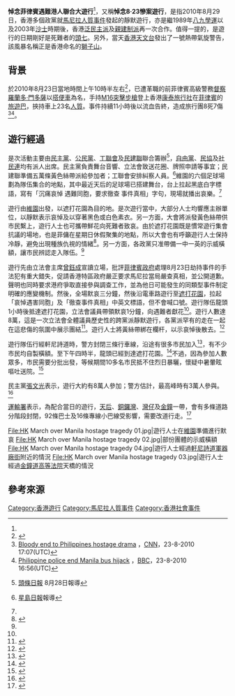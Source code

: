 '''悼念菲律賓遇難港人聯合大遊行'''<ref name="星島20100829" />，又稱'''悼念8·23慘案遊行'''，是指2010年8月29日，香港多個政黨就[[馬尼拉人質事件|馬尼拉人質事件]]發起的靜默遊行，亦是繼1989年[[八九學運|八九學運]]以及2003年[[嚴重急性呼吸系統綜合症|沙士]]時期後，香港[[泛民主派|泛民主派]]及[[親建制派|親建制派]]再一次合作。值得一提的，是遊行的日期剛好是死難者的[[頭七|頭七]]。另外，當天[[香港天文台|香港天文台]]發出了一號熱帶氣旋警告，該風暴名稱正是香港命名的[[強烈熱帶風暴獅子山_(2010年)|獅子山]]。

==背景==
{{main|馬尼拉人質事件}}
於2010年8月23日當地時間上午10時半左右<ref>{{cite web|url=http://edition.cnn.com/2010/WORLD/asiapcf/08/23/philippines.bus.hostages/index.html|title=Gunman in the Philippines ends standoff by killing 8, wounding 7 - CNN.com|first=By the CNN Wire|last=Staff|date=|website=cnn.com|access-date=2010-08-29|archive-date=2020-11-09|archive-url=https://web.archive.org/web/20201109033801/http://edition.cnn.com/2010/WORLD/asiapcf/08/23/philippines.bus.hostages/index.html|dead-url=no}}</ref>，已遭革職的前菲律賓高級警務[[督察|督察]][[羅蘭多·門多薩|羅蘭多·門多薩]]以[[搭便車|搭便車]]為名，手持[[M16突擊步槍|M16突擊步槍]]登上香港[[康泰旅行社|康泰旅行社]]在[[菲律賓|菲律賓]]的[[旅遊巴|旅遊巴]]，挾持車上23名[[人質|人質]]。事件持續11小時後以流血告終，造成旅行團8死7傷<ref>[http://edition.cnn.com/2010/WORLD/asiapcf/08/23/philippines.bus.hostages/index.html?hpt=T1#fbid=Swz4WbZ0xz0&wom=false Bloody end to Philippines hostage drama] {{WebCite|url=https://www.webcitation.org/68XGD6cn3?url=http://edition.cnn.com/2010/WORLD/asiapcf/08/23/philippines.bus.hostages/index.html?hpt=T1#fbid=Swz4WbZ0xz0&wom=false |date=20120619104649 |dateformat=iso }}，[[CNN|CNN]]，23-8-2010 17:07(UTC)</ref><ref>[http://www.bbc.co.uk/news/world-asia-pacific-11055015 Philippine police end Manila bus hijack] {{WebCite|url=https://www.webcitation.org/68XGhaUZa?url=http://www.bbc.co.uk/news/world-asia-pacific-11055015 |date=20120619105420 |dateformat=iso }}，[[BBC|BBC]]，23-8-2010 16:56(UTC)</ref>。

==遊行經過==
是次活動主要由[[民主黨_(香港)|民主黨]]、[[公民黨_(香港)|公民黨]]、[[工聯會|工聯會]]及[[民建聯|民建聯]]聯合籌辦<ref>{{cite web |url=http://news.hkheadline.com/dailynews/content_hk/2010/08/28/120924.asp |title=存档副本 |accessdate=2010年8月29日 |deadurl=yes |archiveurl=https://web.archive.org/web/20100901133617/http://news.hkheadline.com/dailynews/content_hk/2010/08/28/120924.asp |archivedate=2010年9月1日 |df= }} [[頭條日報|頭條日報]] 8月28日報導 </ref>，[[自由黨_(香港)|自由黨]]、[[民協|民協]]及[[社民連|社民連]]均有派人出席。民主黨負責舞台音響、立法會致送花圈、牌照申請等事宜；民建聯準備五萬條黃色絲帶派給參加者；工聯會安排糾察人員。<ref name="news.sina.com.hk">{{cite web |url=http://news.sina.com.hk/cgi-bin/nw/show.cgi/2/1/1/1835528/1.html |title=存档副本 |accessdate=2010年8月29日 |deadurl=yes |archiveurl=https://web.archive.org/web/20100831045954/http://news.sina.com.hk/cgi-bin/nw/show.cgi/2/1/1/1835528/1.html |archivedate=2010年8月31日 |df= }} [[星島日報|星島日報]]報導 </ref>維園的六個足球場劃為隊伍集合的地點，其中最近天后的足球場已搭建舞台，台上拉起黑底白字標語，寫有「沉痛哀悼 遇難同胞，要求徹查 事件真相」字句，現場就播出哀樂。<ref name="星島20100829" />

遊行由[[維園|維園]]出發，以遮打花園為目的地。是次遊行當中，大部分人士均響應主辦單位，以靜默表示哀悼及以穿著黑色或白色素衣。另一方面，大會將派發黃色絲帶供市民繫上，遊行人士也可攜帶鮮花向死難者致哀。由於遮打花園既是慣常遊行集會抗議的場地，也是菲傭在星期日休假聚集的地點，所以大會也有呼籲遊行人士保持冷靜，避免出現種族仇視的情緒<ref name="存档副本">{{cite web |url=http://hk.news.yahoo.com/article/100827/4/jxa0.html |title=存档副本 |accessdate=2010-08-28 |deadurl=yes |archiveurl=https://web.archive.org/web/20100904085112/http://hk.news.yahoo.com/article/100827/4/jxa0.html |archivedate=2010-09-04 }}</ref>。另一方面，各政黨只准帶備一中一英的示威橫額，讓市民辨認走入隊伍。<ref name="news.sina.com.hk"/>

遊行先由立法會主席[[曾鈺成|曾鈺成]]宣讀立場，批評[[菲律賓政府|菲律賓政府]]處理8月23日劫持事件的手法犯有重大錯失，促請香港特區政府嚴正要求馬尼拉當局嚴查真相，並公開道歉。聲明也同時要求港府爭取直接參與調查工作，並為他日可能發生的同類型事件制定明確的應變機制。然後，全場默哀三分鐘，然後沿電車路遊行至[[遮打花園|遮打花園]]，拉起「哀悼遇害同胞」及「徹查事件真相」中英文標語，但不會喊口號。遊行隊伍龍頭1小時後抵達遮打花園，立法會議員帶領默哀1分鐘，向遇難者獻花<ref name="存档副本"/>。遊行人數達8萬，這是一次立法會全體議員歷史性的跨黨派靜默遊行，各黨派罕有的走在一起在這悲傷的氛圍中展示團結<ref>{{cite news|url=http://www.bbc.co.uk/zhongwen/trad/china/2010/08/100829_hongkong_manila_mourning.shtml|title=八萬港人遊行悼念馬尼拉慘案遇難者|publisher=[[BBC|BBC]]|date=2010-08-29|accessdate=2010-08-29|archive-date=2010-09-01|archive-url=https://web.archive.org/web/20100901025144/http://www.bbc.co.uk/zhongwen/trad/china/2010/08/100829_hongkong_manila_mourning.shtml|dead-url=no}}</ref>。遊行人士將黃絲帶綁在欄杆，以示哀悼後散去。<ref name="星島20100829">{{cite news | language =  | author =  | coauthors =  | url = http://hk.news.yahoo.com/article/100829/3/jy0q.html | title = 8萬人遊行悼菲遇難港人 | work =  | publisher = 星島 | pages =  | date = 2010-08-29 | accessdate = 2010-08-31 | archive-date = 2010-09-02 | archive-url = https://web.archive.org/web/20100902174254/http://hk.news.yahoo.com/article/100829/3/jy0q.html | dead-url = no }}</ref>

遊行隊伍行經軒尼詩道時，警方封閉三條行車線，沿途有很多市民加入<ref>{{cite web|url=http://www.881903.com/Page/ZH-TW/newsdetail.aspx?ItemId=274344&csid=261_341|title=881903.com 商業電台 - 遊行悼念在菲被殺人質沿途很多市民加入|author=|date=|website=881903.com|access-date=2010-08-29|archive-date=2018-10-06|archive-url=https://web.archive.org/web/20181006084328/http://www.881903.com/Page/ZH-TW/newsdetail.aspx?ItemId=274344&csid=261_341|dead-url=no}}</ref>，有不少市民均自製橫額。至下午四時半，龍頭已經到達遮打花園。<ref>{{cite web |url=http://hk.apple.nextmedia.com/realtime/art_main.php?iss_id=20100829&sec_id=6996647&art_id=14395492 |title=存档副本 |accessdate=2010年8月29日 |deadurl=yes |archiveurl=https://web.archive.org/web/20100831165945/http://hk.apple.nextmedia.com/realtime/art_main.php?iss_id=20100829&sec_id=6996647&art_id=14395492 |archivedate=2010年8月31日 |df= }} </ref>不過，因為參加人數眾多，市民需要分批出發，等候期間10多名市民抵不住烈日暴曬，懷疑中暑暈眩嘔吐送院。<ref>{{cite web |url=http://hk.apple.nextmedia.com/template/apple/art_main.php?iss_id=20100830&sec_id=4104&subsec_id=11866&art_id=14396869 |title=存档副本 |accessdate=2010年8月30日 |deadurl=yes |archiveurl=https://web.archive.org/web/20100831170432/http://hk.apple.nextmedia.com/template/apple/art_main.php?iss_id=20100830&sec_id=4104&subsec_id=11866&art_id=14396869 |archivedate=2010年8月31日 |df= }} </ref>

民主黨[[張文光|張文光]]表示，遊行大約有8萬人參加；警方估計，最高峰時有3萬人參與。<ref>{{cite web|url=http://www.bbc.co.uk/zhongwen/trad/china/2010/08/100829_hongkong_manila_mourning.shtml|title=BBC 中文网 - 兩岸三地 - 八萬港人遊行悼念馬尼拉慘案遇難者|author=|date=|website=bbc.co.uk|access-date=2010-08-29|archive-date=2010-09-01|archive-url=https://web.archive.org/web/20100901025144/http://www.bbc.co.uk/zhongwen/trad/china/2010/08/100829_hongkong_manila_mourning.shtml|dead-url=no}}</ref>
{{commons category|829 Hongkonger Silent March for 2010 Manila hostage crisis}}

[[運輸署|運輸署]]表示，為配合當日的遊行，[[天后_(香港)|天后]]、[[銅鑼灣|銅鑼灣]]、[[灣仔|灣仔]]及[[金鐘|金鐘]]一帶，會有多條道路分階段封閉，92條巴士及16條專線小巴線受影響，需要改道行走。<ref>{{cite news| language =| author =| coauthors =| url =http://hk.news.yahoo.com/article/100827/4/jxa0.html| title =明午無聲遊行 料5萬人參加| work =| publisher =明報| pages =| date =2010-08-28| accessdate =2010-08-28| deadurl =yes| archiveurl =https://web.archive.org/web/20100904085112/http://hk.news.yahoo.com/article/100827/4/jxa0.html| archivedate =2010-09-04}}</ref>

<gallery>
File:HK March over Manila hostage tragedy 01.jpg|遊行人士在[[維多利亞公園|維園]]準備進行默哀
File:HK March over Manila hostage tragedy 02.jpg|部份團體的示威橫額
File:HK March over Manila hostage tragedy 04.jpg|遊行人士經過[[軒尼詩道|軒尼詩道]][[軍器廠街|軍器廠街]]附近的情況
File:HK March over Manila hostage tragedy 03.jpg|遊行人士經過[[金鐘道|金鐘道]][[香港特別行政區高等法院|高等法院]]天橋的情況
</gallery>

==參考來源==
{{reflist}}

[[Category:香港遊行|Category:香港遊行]]
[[Category:馬尼拉人質事件|Category:馬尼拉人質事件]]
[[Category:香港社會事件|Category:香港社會事件]]